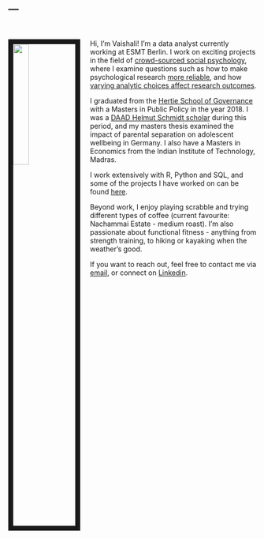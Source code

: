 ---
---

&nbsp;
&nbsp;
&nbsp;
&nbsp;
&nbsp;

<link rel="stylesheet" href="styles.css" type="text/css">

<img src="images/vaishali.jpg" style="width:25%; border:10px solid; margin-right: 20px" align="left">

Hi, I'm Vaishali! I'm a data analyst currently working at ESMT Berlin. I work on exciting projects in the field of [crowd-sourced social psychology](https://www.sciencedirect.com/science/article/pii/S0022103115300019){target="_blank"}, where I examine questions such as how to make psychological research [more reliable](https://www.theatlantic.com/science/archive/2016/03/save-psychology-by-replicating-studies-before-theyre-published/475983/?utm_source=SFTwitter){target="_blank"}, and how [varying analytic choices affect research outcomes](https://journals.sagepub.com/doi/10.1177/2515245917747646){target="_blank"}.  

I graduated from the [Hertie School of Governance](https://www.hertie-school.org/en/who-we-are/profile/person/venkatesh-prasad/){target="_blank"} with a Masters in Public Policy in the year 2018. I was a [DAAD Helmut Schmidt scholar](https://www.daad.de/der-daad/unsere-aufgaben/entwicklungszusammenarbeit/foerderprogramme/hochschulen/infos/en/43837-helmut-schmidt-programme-public-policy-and-good-governance-ppgg/){target="_blank"} during this period, and my masters thesis examined the impact of parental separation on adolescent wellbeing in Germany. I also have a Masters in Economics from the Indian Institute of Technology, Madras.  

I work extensively with R, Python and SQL, and some of the projects I have worked on can be found [here](./posts.html){target="_blank"}.   

Beyond work, I enjoy playing scrabble and trying different types of coffee (current favourite: Nachammai Estate - medium roast). I'm also passionate about functional fitness - anything from strength training, to hiking or kayaking when the weather's good.  

If you want to reach out, feel free to contact me via [email](mailto:vaishalisvp@gmail.com){target="_blank"}, or connect on [Linkedin](https://www.linkedin.com/in/vaishaliv/){target="_blank"}.

